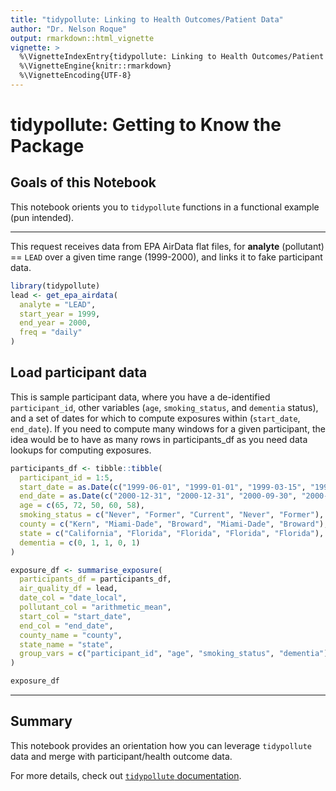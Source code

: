 ```yaml
---
title: "tidypollute: Linking to Health Outcomes/Patient Data"
author: "Dr. Nelson Roque"
output: rmarkdown::html_vignette
vignette: >
  %\VignetteIndexEntry{tidypollute: Linking to Health Outcomes/Patient Data}
  %\VignetteEngine{knitr::rmarkdown}
  %\VignetteEncoding{UTF-8}
---
```


# tidypollute: Getting to Know the Package

## Goals of this Notebook

This notebook orients you to `tidypollute` functions in a functional example (pun intended).

------------------------------------------------------------------------

This request receives data from EPA AirData flat files, for **analyte** (pollutant) == `LEAD` over a given time range (1999-2000), and links it to fake participant data.

```r
library(tidypollute)
lead <- get_epa_airdata(
  analyte = "LEAD",
  start_year = 1999,
  end_year = 2000,
  freq = "daily"
)
```

## Load participant data

This is sample participant data, where you have a de-identified `participant_id`, other variables (`age`, `smoking_status`, and `dementia` status), and a set of dates for which to compute exposures within (`start_date`, `end_date`). If you need to compute many windows for a given participant, the idea would be to have as many rows in participants_df as you need data lookups for computing exposures.

```r
participants_df <- tibble::tibble(
  participant_id = 1:5,
  start_date = as.Date(c("1999-06-01", "1999-01-01", "1999-03-15", "1999-07-10", "1999-09-20")),
  end_date = as.Date(c("2000-12-31", "2000-12-31", "2000-09-30", "2000-05-20", "2000-06-15")),
  age = c(65, 72, 50, 60, 58),
  smoking_status = c("Never", "Former", "Current", "Never", "Former"),
  county = c("Kern", "Miami-Dade", "Broward", "Miami-Dade", "Broward"),
  state = c("California", "Florida", "Florida", "Florida", "Florida"),
  dementia = c(0, 1, 1, 0, 1)
)
```

```r
exposure_df <- summarise_exposure(
  participants_df = participants_df,
  air_quality_df = lead,
  date_col = "date_local",
  pollutant_col = "arithmetic_mean",
  start_col = "start_date",
  end_col = "end_date",
  county_name = "county",
  state_name = "state",
  group_vars = c("participant_id", "age", "smoking_status", "dementia")
)
```

```r
exposure_df
```

------------------------------------------------------------------------

## Summary

This notebook provides an orientation how you can leverage `tidypollute` data and merge with participant/health outcome data.

For more details, check out [`tidypollute` documentation](https://nelsonroque.github.io/tidypollute/index.html).

